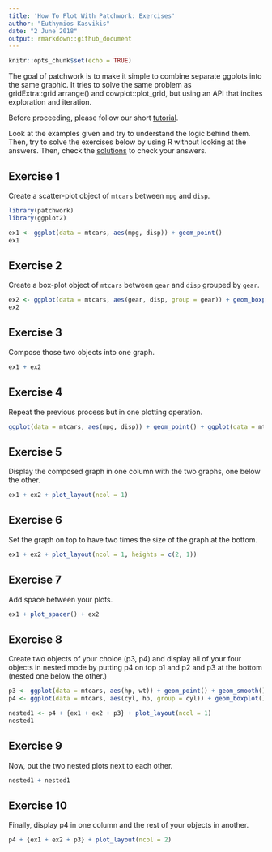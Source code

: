 ```yaml
---
title: 'How To Plot With Patchwork: Exercises'
author: "Euthymios Kasvikis"
date: "2 June 2018"
output: rmarkdown::github_document
---
```


```r
knitr::opts_chunk$set(echo = TRUE)
```

The goal of patchwork is to make it simple to combine separate ggplots into the same graphic. It tries to solve the same problem as gridExtra::grid.arrange() and cowplot::plot_grid, but using an API that incites exploration and iteration.  

Before proceeding, please follow our short [tutorial](http://r-exercises.com/2018/05/25/how-to-plot-with-patchwork/).  

Look at the examples given and try to understand the logic behind them. Then, try to solve the exercises below by using R without looking at the answers. Then, check the [solutions](http://r-exercises.com/2018/06/02/patchwork-exercises:-solutions) to check your answers.  

## Exercise 1

Create a scatter-plot object of `mtcars` between `mpg` and `disp`.

```r
library(patchwork)
library(ggplot2)

ex1 <- ggplot(data = mtcars, aes(mpg, disp)) + geom_point()
ex1
```

## Exercise 2

Create a box-plot object of `mtcars` between `gear` and `disp` grouped by `gear`.  

```r
ex2 <- ggplot(data = mtcars, aes(gear, disp, group = gear)) + geom_boxplot()
ex2
```

## Exercise 3

Compose those two objects into one graph.  

```r
ex1 + ex2
```

## Exercise 4

Repeat the previous process but in one plotting operation.  
 
```r
ggplot(data = mtcars, aes(mpg, disp)) + geom_point() + ggplot(data = mtcars, aes(gear, disp, group = gear)) + geom_boxplot()
```

## Exercise 5

Display the composed graph in one column with the two graphs, one below the other.   
 
```r
ex1 + ex2 + plot_layout(ncol = 1)
```

## Exercise 6

Set the graph on top to have two times the size of the graph at the bottom.  
 
```r
ex1 + ex2 + plot_layout(ncol = 1, heights = c(2, 1))
```

## Exercise 7

Add space between your plots.  

```r
ex1 + plot_spacer() + ex2
```

## Exercise 8

Create two objects of your choice (p3, p4) and display all of your four objects in nested mode by putting p4 on top p1 and p2 and p3 at the bottom (nested one below the other.)  

```r
p3 <- ggplot(data = mtcars, aes(hp, wt)) + geom_point() + geom_smooth()
p4 <- ggplot(data = mtcars, aes(cyl, hp, group = cyl)) + geom_boxplot()

nested1 <- p4 + {ex1 + ex2 + p3} + plot_layout(ncol = 1)
nested1
```


## Exercise 9

Now, put the two nested plots next to each other.  

```r
nested1 + nested1
```

## Exercise 10

Finally, display p4 in one column and the rest of your objects in another.

```r
p4 + {ex1 + ex2 + p3} + plot_layout(ncol = 2)
```